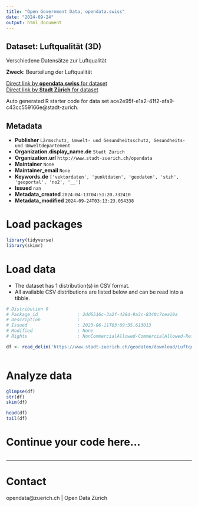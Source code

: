 ```yaml
---
title: "Open Government Data, opendata.swiss"
date: "2024-09-24"
output: html_document
---
```


## Dataset: Luftqualität (3D)

Verschiedene Datensätze zur Luftqualität

**Zweck**: Beurteilung der Luftqualität

[Direct link by **opendata.swiss** for dataset](https://opendata.swiss/de/dataset/luftqualitat-3d)<br>
[Direct link by **Stadt Zürich** for dataset](https://data.stadt-zuerich.ch/dataset/geo_luftqualitaet)

Auto generated R starter code for data set ace2e95f-e1a2-41f2-afa9-c43cc559166e@stadt-zurich.

## Metadata

- **Publisher** `Lärmschutz, Umwelt- und Gesundheitsschutz, Gesundheits- und Umweltdepartement`
- **Organization.display_name.de** `Stadt Zürich`
- **Organization.url** `http://www.stadt-zuerich.ch/opendata`
- **Maintainer** `None`
- **Maintainer_email** `None`
- **Keywords.de** `['vektordaten', 'punktdaten', 'geodaten', 'stzh', 'geoportal', 'no2', '__']`
- **Issued** `nan`
- **Metadata_created** `2024-04-13T04:51:20.732410`
- **Metadata_modified** `2024-09-24T03:13:23.054338`


# Load packages

```r

library(tidyverse)
library(skimr)

```

# Load data

-   The dataset has 1 distribution(s) in CSV format.
-   All available CSV distributions are listed below and can be read into a tibble.

```r

# Distribution 0
# Package_id               : 2dd6516c-3a2f-428d-9a3c-8340c7cea19a
# Description              : 
# Issued                   : 2023-06-11T03:09:35.613013
# Modified                 : None
# Rights                   : NonCommercialAllowed-CommercialAllowed-ReferenceNotRequired

df <- read_delim('https://www.stadt-zuerich.ch/geodaten/download/Luftqualitaet?format=10008')



```

# Analyze data

```r

glimpse(df)
str(df)
skim(df)

head(df)
tail(df)

```

# Continue your code here...

```r

```

------------------------------------------------------------------------

# Contact

opendata@zuerich.ch | Open Data Zürich
